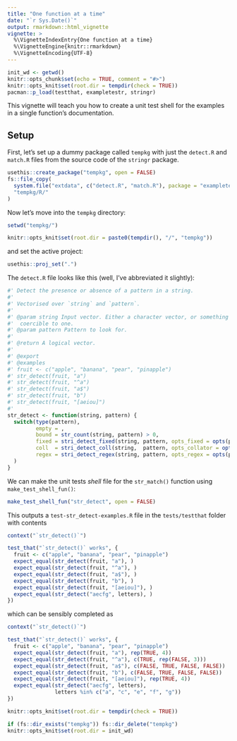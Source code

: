 ```yaml
---
title: "One function at a time"
date: "`r Sys.Date()`"
output: rmarkdown::html_vignette
vignette: >
  %\VignetteIndexEntry{One function at a time}
  %\VignetteEngine{knitr::rmarkdown}
  %\VignetteEncoding{UTF-8}
---
```


```r
init_wd <- getwd()
knitr::opts_chunk$set(echo = TRUE, comment = "#>")
knitr::opts_knit$set(root.dir = tempdir(check = TRUE))
pacman::p_load(testthat, exampletestr, stringr)
```

This vignette will teach you how to create a unit test shell for the examples in a single function's documentation.


## Setup

First, let's set up a dummy package called `tempkg` with just the `detect.R` and `match.R` files from the source code of the `stringr` package.

```r
usethis::create_package("tempkg", open = FALSE)
fs::file_copy(
  system.file("extdata", c("detect.R", "match.R"), package = "exampletestr"), 
  "tempkg/R/"
)
```

Now let's move into the `tempkg` directory:

```r
setwd("tempkg/")
```

```r
knitr::opts_knit$set(root.dir = paste0(tempdir(), "/", "tempkg"))
```

and set the active project:

```r
usethis::proj_set(".")
```

The `detect.R` file looks like this (well, I've abbreviated it slightly):
```r
#' Detect the presence or absence of a pattern in a string.
#'
#' Vectorised over `string` and `pattern`.
#'
#' @param string Input vector. Either a character vector, or something
#'  coercible to one.
#' @param pattern Pattern to look for.
#'
#' @return A logical vector.
#' 
#' @export
#' @examples
#' fruit <- c("apple", "banana", "pear", "pinapple")
#' str_detect(fruit, "a")
#' str_detect(fruit, "^a")
#' str_detect(fruit, "a$")
#' str_detect(fruit, "b")
#' str_detect(fruit, "[aeiou]")
#'
str_detect <- function(string, pattern) {
  switch(type(pattern),
         empty = ,
         bound = str_count(string, pattern) > 0,
         fixed = stri_detect_fixed(string, pattern, opts_fixed = opts(pattern)),
         coll  = stri_detect_coll(string,  pattern, opts_collator = opts(pattern)),
         regex = stri_detect_regex(string, pattern, opts_regex = opts(pattern))
  )
}
```

We can make the unit tests _shell_ file for the `str_match()` function using  `make_test_shell_fun()`:

```r
make_test_shell_fun("str_detect", open = FALSE)
```

This outputs a `test-str_detect-examples.R` file in the `tests/testthat` folder with contents
```r
context("`str_detect()`")

test_that("`str_detect()` works", {
  fruit <- c("apple", "banana", "pear", "pinapple")
  expect_equal(str_detect(fruit, "a"), )
  expect_equal(str_detect(fruit, "^a"), )
  expect_equal(str_detect(fruit, "a$"), )
  expect_equal(str_detect(fruit, "b"), )
  expect_equal(str_detect(fruit, "[aeiou]"), )
  expect_equal(str_detect("aecfg", letters), )
})
```

which can be sensibly completed as

```r
context("`str_detect()`")

test_that("`str_detect()` works", {
  fruit <- c("apple", "banana", "pear", "pinapple")
  expect_equal(str_detect(fruit, "a"), rep(TRUE, 4))
  expect_equal(str_detect(fruit, "^a"), c(TRUE, rep(FALSE, 3)))
  expect_equal(str_detect(fruit, "a$"), c(FALSE, TRUE, FALSE, FALSE))
  expect_equal(str_detect(fruit, "b"), c(FALSE, TRUE, FALSE, FALSE))
  expect_equal(str_detect(fruit, "[aeiou]"), rep(TRUE, 4))
  expect_equal(str_detect("aecfg", letters), 
               letters %in% c("a", "c", "e", "f", "g"))
})
```

```r
knitr::opts_knit$set(root.dir = tempdir(check = TRUE))
```

```r
if (fs::dir_exists("tempkg")) fs::dir_delete("tempkg")
knitr::opts_knit$set(root.dir = init_wd)
```


